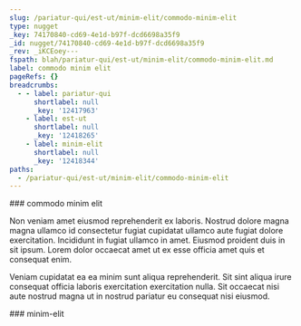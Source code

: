 ```yaml
---
slug: /pariatur-qui/est-ut/minim-elit/commodo-minim-elit
type: nugget
_key: 74170840-cd69-4e1d-b97f-dcd6698a35f9
_id: nugget/74170840-cd69-4e1d-b97f-dcd6698a35f9
_rev: _iKCEoey---
fspath: blah/pariatur-qui/est-ut/minim-elit/commodo-minim-elit.md
label: commodo minim elit
pageRefs: {}
breadcrumbs:
  - - label: pariatur-qui
      shortlabel: null
      _key: '12417963'
    - label: est-ut
      shortlabel: null
      _key: '12418265'
    - label: minim-elit
      shortlabel: null
      _key: '12418344'
paths:
  - /pariatur-qui/est-ut/minim-elit/commodo-minim-elit
---
```


<NuggetArea>
<Nugget slug="/pariatur-qui/est-ut/minim-elit/commodo-minim-elit" type="nugget" _key="74170840-cd69-4e1d-b97f-dcd6698a35f9" _id="nugget/74170840-cd69-4e1d-b97f-dcd6698a35f9" _rev="_iKCEoey---" fspath="blah/pariatur-qui/est-ut/minim-elit/commodo-minim-elit.md" label="commodo minim elit" paths="/pariatur-qui/est-ut/minim-elit/commodo-minim-elit">
<NuggetBody>
### commodo minim elit

Non veniam amet eiusmod reprehenderit ex laboris. Nostrud dolore magna magna ullamco id consectetur fugiat cupidatat ullamco aute fugiat dolore exercitation. Incididunt in fugiat ullamco in amet. Eiusmod proident duis in sit ipsum. Lorem dolor occaecat amet ut ex esse officia amet quis et consequat enim.

Veniam cupidatat ea ea minim sunt aliqua reprehenderit. Sit sint aliqua irure consequat officia laboris exercitation exercitation nulla. Sit occaecat nisi aute nostrud magna ut in nostrud pariatur eu consequat nisi eiusmod.

</NuggetBody>
<Breadcrumbs>
<Crumbs>
<Crumb _key="12417963" label="pariatur-qui" /><Crumb _key="12418265" label="est-ut" /><Crumb _key="12418344" label="minim-elit" />
</Crumbs>
</Breadcrumbs>
</Nugget>

<NuggetsInbound>
</NuggetsInbound>
<NuggetsOutbound>
</NuggetsOutbound>
</NuggetArea>
<PassagesInbound>
<Passage direction="inbound" type="passage" _key="12418344" _id="passage/12418344" _rev="_iKCEoeu---" label="minim-elit" passage="minim-elit" fspath="blah/pariatur-qui/est-ut/minim-elit" paths="/pariatur-qui/est-ut/minim-elit" slug="/pariatur-qui/est-ut/minim-elit">
<NuggetBody>
### minim-elit

</NuggetBody>
<Breadcrumbs>
<Crumbs>
<Crumb _key="12417963" label="pariatur-qui" /><Crumb _key="12418265" label="est-ut" />
</Crumbs>
</Breadcrumbs>
</Passage>

</PassagesInbound>
<PassagesOutbound>
</PassagesOutbound>